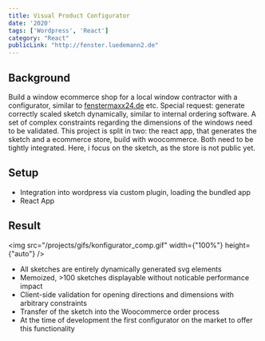 ```yaml
---
title: Visual Product Configurator
date: '2020'
tags: ['Wordpress', 'React']
category: "React"
publicLink: "http://fenster.luedemann2.de"
---
```


## Background
Build a window ecommerce shop for a local window contractor with a configurator, similar to <a rel="noreferrer" target="_blank" href="https://fenstermaxx24.de">fenstermaxx24.de</a> etc. Special request: generate correctly scaled sketch dynamically, similar to internal ordering software. A set of complex constraints regarding the dimensions of the windows need to be validated. This project is split in two: the react app, that generates the sketch and a ecommerce store, build with woocommerce. Both need to be tightly integrated. Here, i focus on the sketch, as the store is not public yet.

## Setup
- Integration into wordpress via custom plugin, loading the bundled app
- React App

## Result

<img src="/projects/gifs/konfigurator_comp.gif" width={"100%"} height={"auto"} />
<br />

- All sketches are entirely dynamically generated svg elements
- Memoized, >100 sketches displayable without noticable performance impact
- Client-side validation for opening directions and dimensions with arbitrary constraints
- Transfer of the sketch into the Woocommerce order process
- At the time of development the first configurator on the market to offer this functionality
